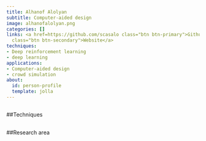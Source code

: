 ```yaml
---
title: Alhanof Alolyan
subtitle: Computer-aided design
image: alhanofalolyan.png
categories: []
links: <a href=https://github.com/scasalo class="btn btn-primary">Github</a><a href=https://vcg.leeds.ac.uk/profiles/alhanof-alolyan/
  class="btn btn-secondary">Website</a>
techniques:
- Deep reinforcement learning
- deep learning
applications:
- Computer-aided design
- crowd simulation
about:
  id: person-profile
  template: jolla
---
```

   
:::{#person-profile}
:::
   
##
##Techniques
   
:::{#Techniques}
:::
   
##
##Research area
   
:::{#applications}
:::